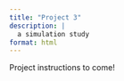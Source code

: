 ```yaml
---
title: "Project 3"
description: |
  a simulation study
format: html
---
```


Project instructions to come!

<!--

For Project 3 you will conduct a small simulation study which does one of the following tasks (you can choose!):

a) conducts a permutation test by simulating behavior under the null hypothesis (you would need to find a dataset and develop a related research question). Please include the full context of the problem. That is, what are the variables and why would testing them be interesting?  Include a visualization of the original data / variables of interest so that the reader can sense the extent of difference in the original relationship.

b) develops a lineup protocol for visual inference, as in <a href = "https://www.tandfonline.com/doi/full/10.1080/26939169.2021.1920866#d1e209" target = "_blank">"Bringing Visual Inference to the Classroom"</a>, (you'll need to write the function to do the mapping.  The ggplot part would be straightforward using faceting.).  [That is, you would use a dataset, with a related research question, and test the research question using a series of null plots.]

c) calculates a probability which is not trivial to estimate without a simulation.  For example, simulate room draw!

d) (needs some background in introductory statistics) investigates the effects of condition violations on a statistical test, as measured by coverage rate, confidence interval width, type I error rate, etc.  [That is, your simulation would generate data and assess how often the data reject the null hypothesis or how often the confidence interval captures the true parameter. I'm happy to help with the R code for the statistics on this one!]

Your simulation study should contain the following elements:

- at least 1 function you've written
- at least 1 `map()` variant
- at least 1 illustrative, well-labeled plot
- a description of what insights can be gained from your plot(s)

Logistics:

- start by describing what you plan to do (3-4 sentences). end with a description of what you did (3-4 sentences).  That is, use words to guide the reader through your analysis.
- please include all your code used in the analysis.
- make sure that all graphs are well-labeled (including x and y axes, title of the graph, and accurate and succinct labels for color and fill).
- do not include superfluous error or warning messages.
- include a few sentences describing each of your plots or tables.  That is, tell the reader what they see when they look at the plot. Your narrative description should be in the text part of the qmd file, not as a comment in an R chunk.
- if you used data, include the source of the data. Include both where **you** got the data (e.g., the TidyTuesday URL) and also the original provenance of the information.



### Timeline


Mini-Project 3 must be submitted on Canvas (not Gradescope) by **11:59 PM on Wednesday October 30**.  You will add a tab to your Quarto webpage for Mini-Project 3 and submit the new page's URL. 

-->